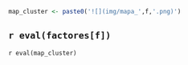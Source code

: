 ```r
map_cluster <- paste0('![](img/mapa_',f,'.png)')
```

## `r eval(factores[f])`

`r eval(map_cluster)`



